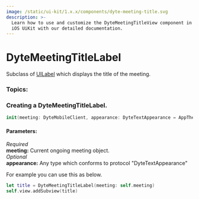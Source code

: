 ```yaml
---
image: /static/ui-kit/1.x.x/components/dyte-meeting-title.svg
description: >-
  Learn how to use and customize the DyteMeetingTitleView component in Ospi's
  iOS UiKit with our detailed documentation.
---
```


# DyteMeetingTitleLabel
Subclass of [UILabel](https://developer.apple.com/documentation/uikit/uilabel) which displays the title of the meeting.

### Topics:
### Creating a DyteMeetingTitleLabel. 

```swift
init(meeting: DyteMobileClient, appearance: DyteTextAppearance = AppTheme.shared.meetingTitleAppearance)
```
#### Parameters:
*Required*   
**meeting:** Current ongoing meeting object.    
*Optional*   
**appearance:** Any type which conforms to protocol "DyteTextAppearance"

For example you can use this as below. 

```swift
let title = DyteMeetingTitleLabel(meeting: self.meeting)
self.view.addSubview(title)
```

<head>
  <title>iOS DyteMeetingTitleLabel</title>
</head>
